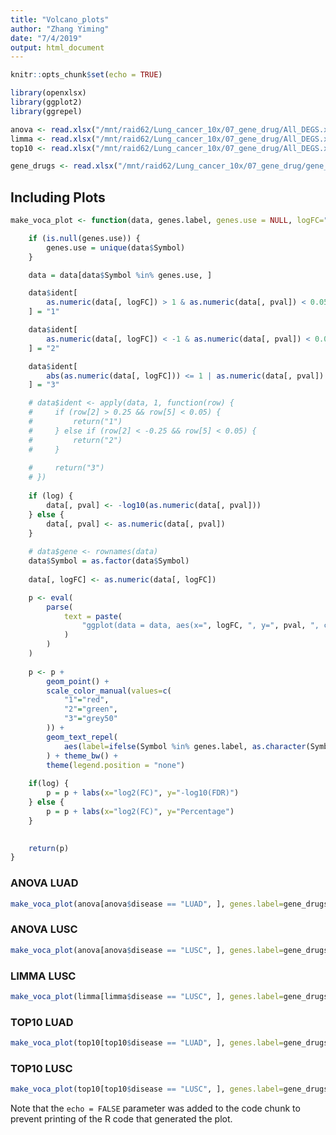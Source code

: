 ```yaml
---
title: "Volcano_plots"
author: "Zhang Yiming"
date: "7/4/2019"
output: html_document
---
```


```r
knitr::opts_chunk$set(echo = TRUE)
```

```r
library(openxlsx)
library(ggplot2)
library(ggrepel)
```


```R
anova <- read.xlsx("/mnt/raid62/Lung_cancer_10x/07_gene_drug/All_DEGS.xlsx", sheet = 1)
limma <- read.xlsx("/mnt/raid62/Lung_cancer_10x/07_gene_drug/All_DEGS.xlsx", sheet = 2)
top10 <- read.xlsx("/mnt/raid62/Lung_cancer_10x/07_gene_drug/All_DEGS.xlsx", sheet = 3)

gene_drugs <- read.xlsx("/mnt/raid62/Lung_cancer_10x/07_gene_drug/gene_drug.xlsx")
```

## Including Plots


```r

make_voca_plot <- function(data, genes.label, genes.use = NULL, logFC="logFC", pval="adjp", log = TRUE) {

    if (is.null(genes.use)) {
        genes.use = unique(data$Symbol)
    } 

    data = data[data$Symbol %in% genes.use, ]

    data$ident[
        as.numeric(data[, logFC]) > 1 & as.numeric(data[, pval]) < 0.05
    ] = "1"

    data$ident[
        as.numeric(data[, logFC]) < -1 & as.numeric(data[, pval]) < 0.05
    ] = "2"

    data$ident[
        abs(as.numeric(data[, logFC])) <= 1 | as.numeric(data[, pval]) >= 0.05
    ] = "3" 

    # data$ident <- apply(data, 1, function(row) {
    #     if (row[2] > 0.25 && row[5] < 0.05) {
    #         return("1")
    #     } else if (row[2] < -0.25 && row[5] < 0.05) {
    #         return("2")
    #     } 
        
    #     return("3")
    # })
    
    if (log) {
        data[, pval] <- -log10(as.numeric(data[, pval]))
    } else {
        data[, pval] <- as.numeric(data[, pval])
    }
    
    # data$gene <- rownames(data)
    data$Symbol = as.factor(data$Symbol)
    
    data[, logFC] <- as.numeric(data[, logFC])

    p <- eval(
        parse(
            text = paste(
                "ggplot(data = data, aes(x=", logFC, ", y=", pval, ", color = ident))"
            )
        )
    )
    
    p <- p + 
        geom_point() + 
        scale_color_manual(values=c(
            "1"="red", 
            "2"="green", 
            "3"="grey50"
        )) +
        geom_text_repel(
            aes(label=ifelse(Symbol %in% genes.label, as.character(Symbol),''))
        ) + theme_bw() +
        theme(legend.position = "none")
    
    if(log) {
        p = p + labs(x="log2(FC)", y="-log10(FDR)")
    } else {
        p = p + labs(x="log2(FC)", y="Percentage")
    }
        

    return(p)
}
```


### ANOVA LUAD
```r
make_voca_plot(anova[anova$disease == "LUAD", ], genes.label=gene_drugs$Symbol[gene_drugs$matters > 0], genes.use = NULL, logFC="logFC", pval="adjp", log = TRUE)
```

### ANOVA LUSC
```r
make_voca_plot(anova[anova$disease == "LUSC", ], genes.label=gene_drugs$Symbol[gene_drugs$matters > 0], genes.use = NULL, logFC="logFC", pval="adjp", log = TRUE)
```

### LIMMA LUSC
```r
make_voca_plot(limma[limma$disease == "LUSC", ], genes.label=gene_drugs$Symbol[gene_drugs$matters > 0], genes.use = NULL, logFC="logFC", pval="adjp", log = TRUE)
```


### TOP10 LUAD
```r
make_voca_plot(top10[top10$disease == "LUAD", ], genes.label=gene_drugs$Symbol[gene_drugs$matters > 0], genes.use = NULL, logFC="logFC", pval="Percentage", log = FALSE)
```


### TOP10 LUSC
```r
make_voca_plot(top10[top10$disease == "LUSC", ], genes.label=gene_drugs$Symbol[gene_drugs$matters > 0], genes.use = NULL, logFC="logFC", pval="Percentage", log = FALSE)
```


Note that the `echo = FALSE` parameter was added to the code chunk to prevent printing of the R code that generated the plot.
